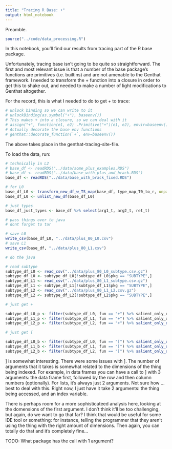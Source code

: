 ```yaml
---
title: "Tracing R Base: +"
output: html_notebook
---
```


Preamble.

```r
source("../code/data_processing.R")
```

In this notebook, you'll find our results from tracing part of the R base package.

Unfortunately, tracing base isn't going to be quite so straightforward.
The first and most relevant issue is that a number of the base package's functions are primitives (i.e. builtins) and are not amenable to the Genthat framework.
I needed to transform the + function into a closure in order to get this to shake out, and needed to make a number of light modifications to Genthat altogether.

For the record, this is what I needed to do to get + to trace:

```r
# unlock binding so we can write to it
# unlockBinding(as.symbol("+"), baseenv())
# This makes + into a closure, so we can deal with it
# assign("+", function(e1, e2) .Primitive("+")(e1, e2), envir=baseenv())
# Actually decorate the base env functions
# genthat::decorate_function(`+`, env=baseenv())
```

The above takes place in the genthat-tracing-site-file.

To load the data, run:

```r
# technically in L2
# base_df <- readRDS("../data/some_plus_examples.RDS")
# base_df <- readRDS("../data/base_with_plus_and_brack.RDS")
base_df <- readRDS("../data/base_with_brack_fixed.RDS")

# for L0
base_df_L0 <- transform_new_df_w_TS_map(base_df, type_map_T0_to_r, unparam = T)
base_df_L0 <- unlist_new_df(base_df_L0)

# just types
base_df_just_types <- base_df %>% select(arg1_t, arg2_t, ret_t)
```

```r
# pass things over to java
# dont forget to tar

# save L0
write_csv(base_df_L0, "../data/plus_80_L0.csv")
# save L1
write_csv(base_df, "../data/plus_80_L1.csv")

# do the java

# read subtype
subtype_df_L0 <- read_csv("../data/plus_80_L0_subtype.csv.gz")
subtype_df_L0 <- subtype_df_L0[!subtype_df_L0$pkg == "SUBTYPE",]
subtype_df_L1 <- read_csv("../data/plus_80_L1_subtype.csv.gz")
subtype_df_L1 <- subtype_df_L1[!subtype_df_L1$pkg == "SUBTYPE",]
subtype_df_L2 <- read_csv("../data/plus_80_L1_L2.csv.gz")
subtype_df_L2 <- subtype_df_L2[!subtype_df_L2$pkg == "SUBTYPE",]
```

```r
# just get +

subtype_df_L0_p <- filter(subtype_df_L0, fun == "+") %>% salient_only_one_fun
subtype_df_L1_p <- filter(subtype_df_L1, fun == "+") %>% salient_only_one_fun
subtype_df_L2_p <- filter(subtype_df_L2, fun == "+") %>% salient_only_one_fun(just_types=F)

# just get [

subtype_df_L0_b <- filter(subtype_df_L0, fun == "[") %>% salient_only_one_fun(just_types = F)
subtype_df_L1_b <- filter(subtype_df_L1, fun == "[") %>% salient_only_one_fun(just_types = F)
subtype_df_L2_b <- filter(subtype_df_L2, fun == "[") %>% salient_only_one_fun(just_types=F)

```

] is somewhat interesting.
There were some issues with ].
The number of arguments that it takes is somewhat related to the dimensions of the thing being indexed.
For example, in data frames you can have a call to ] with 3 arguments: the data frame first, followed by the row and then column numbers (optionally).
For lists, it's always just 2 arguments.
Not sure how ... best to deal with this.
Right now, I just have it take 2 arguments: the thing being accessed, and an index variable.

There is perhaps room for a more sophisticateed analysis here, looking at the domensions of the first argument.
I don't think it'll be too challenging, but again, do we want to go that far?
I think that would be useful for some IDE tool or something: for instance, telling the programmer that they aren't using the thing with the right amount of dimensions.
Then again, you can totally do that and it's completely fine...

TODO: What package has the call with 1 argument?




